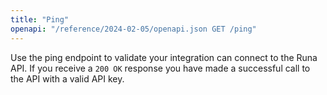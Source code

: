 ```yaml
---
title: "Ping"
openapi: "/reference/2024-02-05/openapi.json GET /ping"
---
```


Use the ping endpoint to validate your integration can connect to the Runa API. If you receive a `200 OK` response you have made a successful call to the API with a valid API key.
